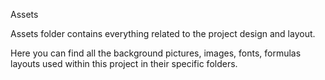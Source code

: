 Assets

Assets folder contains everything related to the project design and layout. 

Here you can find all the background pictures, images, fonts, formulas layouts used within this project in their specific folders.


